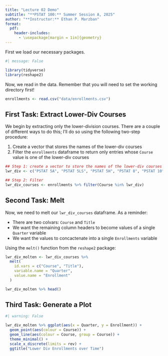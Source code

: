 ```yaml
---
title: "Lecture 02 Demo"
subtitle: "**PSTAT 100:** Summer Session A, 2025"
author: "**Instructor:** Ethan P. Marzban"
format: 
  pdf:
    header-includes:
      - \usepackage[margin = 1in]{geometry}
---
```


First we load our necessary packages.
```r
#| message: False

library(tidyverse)
library(reshape2)
```

Now, we read in the data. Remember that you will need to set the working directory first!
```r
enrollments <- read.csv("data/enrollments.csv")
```

## First Task: Extract Lower-Div Courses

We begin by extracting only the lower-division courses. There are a couple of different ways to do this; I'll do so using the following two-step procedure:

1)    Create a vector that stores the names of the lower-div courses
2)    Filter the `enrollments` dataframe to return only entries whose `Course` value is one of the lower-div courses

```r
## Step 1: create a vector to store the names of the lower-div courses
lwr_div <- c("PSTAT 5A", "PSTAT 5LS", "PSTAT 5H", "PSTAT 8", "PSTAT 10")

## Step 2: Filter
lwr_div_courses <- enrollments %>% filter(Course %in% lwr_div)
```


## Second Task: Melt

Now, we need to melt our `lwr_div_courses` dataframe. As a reminder:

-   There are two colvars: `Course` and `Title`
-   We want the remaining column headers to become values of a single `Quarter` variable
-   We want the values to concactenate into a single `Enrollments` variable

Using the `melt()` function from the `reshape2` package:

```r
lwr_div_molten <- lwr_div_courses %>%
  melt(
    id.vars = c("Course", "Title"),
    variable.name = "Quarter",
    value.name = "Enrollment"
  )

lwr_div_molten %>% head()
```

## Third Task: Generate a Plot

```r
#| warning: False

lwr_div_molten %>% ggplot(aes(x = Quarter, y = Enrollment)) + 
  geom_point(aes(colour = Course)) +
  geom_line(aes(colour = Course, group = Course)) +
  theme_minimal() +
  scale_x_discrete(limits = rev) +
  ggtitle("Lower Div Enrollments over Time") 
```